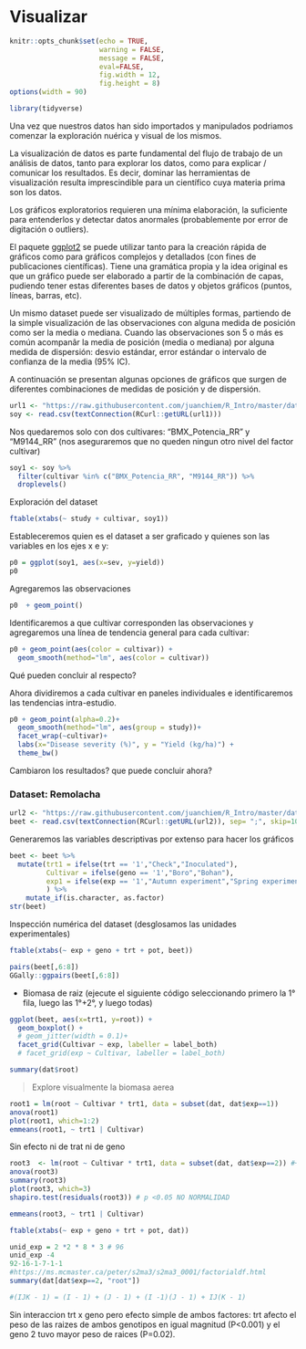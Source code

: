 # Visualizar {#explore}

```r
knitr::opts_chunk$set(echo = TRUE, 
                      warning = FALSE, 
                      message = FALSE, 
                      eval=FALSE, 
                      fig.width = 12,
                      fig.height = 8)
options(width = 90)
```

```r
library(tidyverse)
```

Una vez que nuestros datos han sido importados y manipulados podriamos comenzar la exploración nuérica y visual de los mismos. 

La visualización de datos es parte fundamental del flujo de trabajo de un análisis de datos, tanto para explorar los datos, como para explicar / comunicar los resultados. Es decir, dominar las herramientas de visualización resulta imprescindible para un científico cuya materia prima son los datos.

Los gráficos exploratorios requieren una mínima elaboración, la suficiente para entenderlos y detectar datos anormales (probablemente por error de digitación o outliers).

El paquete [ggplot2](http://r4ds.had.co.nz/data-visualisation.html) se puede utilizar tanto para la creación rápida de gráficos como para gráficos complejos y detallados (con fines de publicaciones científicas). Tiene una gramática propia y la idea original es que un gráfico puede ser elaborado a partir de la combinación de capas, pudiendo tener estas diferentes bases de datos y objetos gráficos (puntos, líneas, barras, etc).

Un mismo dataset puede ser visualizado de múltiples formas, partiendo de la simple visualización de las observaciones con alguna medida de posición como ser la media o mediana. Cuando las observaciones son 5 o más es común acompanãr la media de posición (media o mediana)  por alguna medida de dispersión: desvio estándar, error estándar o intervalo de confianza de la media (95% IC).

A continuación se presentan algunas opciones de gráficos que surgen de diferentes combinaciones de medidas de posición y de dispersión.

```r
url1 <- "https://raw.githubusercontent.com/juanchiem/R_Intro/master/data/soja_mancha.csv"
soy <- read.csv(textConnection(RCurl::getURL(url1))) 
```

Nos quedaremos solo con dos cultivares: "BMX_Potencia_RR" y "M9144_RR" (nos aseguraremos que no queden ningun otro nivel del factor cultivar)

```r
soy1 <- soy %>%
  filter(cultivar %in% c("BMX_Potencia_RR", "M9144_RR")) %>%
  droplevels()
```

Exploración del dataset

```r
ftable(xtabs(~ study + cultivar, soy1))
```

Estableceremos quien es el dataset a ser graficado y quienes son las variables en los ejes x e y: 

```r
p0 = ggplot(soy1, aes(x=sev, y=yield))
p0
```

Agregaremos las observaciones 

```r
p0  + geom_point()
```

Identificaremos a que cultivar corresponden las observaciones y agregaremos una línea de tendencia general para cada cultivar:

```r
p0 + geom_point(aes(color = cultivar)) +
  geom_smooth(method="lm", aes(color = cultivar))
```

Qué pueden concluir al respecto?

Ahora dividiremos a cada cultivar en paneles individuales e identificaremos las tendencias intra-estudio.   

```r
p0 + geom_point(alpha=0.2)+
  geom_smooth(method="lm", aes(group = study))+
  facet_wrap(~cultivar)+
  labs(x="Disease severity (%)", y = "Yield (kg/ha)") +
  theme_bw()
```

Cambiaron los resultados? que puede concluir ahora?


### Dataset: Remolacha

```r
url2 <- "https://raw.githubusercontent.com/juanchiem/R_Intro/master/data/beet.csv"
beet <- read.csv(textConnection(RCurl::getURL(url2)), sep= ";", skip=10, na.strings = ".") 
```


Generaremos las variables descriptivas por extenso para hacer los gráficos 

```r
beet <- beet %>% 
  mutate(trt1 = ifelse(trt == '1',"Check","Inoculated"),
         Cultivar = ifelse(geno == '1',"Boro","Bohan"),
         exp1 = ifelse(exp == '1',"Autumn experiment","Spring experiment")
         ) %>% 
    mutate_if(is.character, as.factor) 
str(beet)
```

Inspección numérica del dataset (desglosamos las unidades experimentales)

```r
ftable(xtabs(~ exp + geno + trt + pot, beet))
```

```r
pairs(beet[,6:8])
GGally::ggpairs(beet[,6:8])
```

* Biomasa de raiz (ejecute el siguiente código seleccionando primero la 1° fila, luego las 1°+2°, y luego todas)

```r
ggplot(beet, aes(x=trt1, y=root)) + 
  geom_boxplot() +
  # geom_jitter(width = 0.1)+
  facet_grid(Cultivar ~ exp, labeller = label_both)
  # facet_grid(exp ~ Cultivar, labeller = label_both)
```

```r
summary(dat$root)
```

> Explore visualmente la biomasa aerea

```r
root1 = lm(root ~ Cultivar * trt1, data = subset(dat, dat$exp==1))
anova(root1)
plot(root1, which=1:2)
emmeans(root1, ~ trt1 | Cultivar)
```
Sin efecto ni de trat ni de geno

```r
root3  <- lm(root ~ Cultivar * trt1, data = subset(dat, dat$exp==2)) #+ factor(pot)/factor(pl),
anova(root3)
summary(root3)
plot(root3, which=3)
shapiro.test(residuals(root3)) # p <0.05 NO NORMALIDAD

emmeans(root3, ~ trt1 | Cultivar)

ftable(xtabs(~ exp + geno + trt + pot, dat))

unid_exp = 2 *2 * 8 * 3 # 96
unid_exp -4 
92-16-1-7-1-1
#https://ms.mcmaster.ca/peter/s2ma3/s2ma3_0001/factorialdf.html
summary(dat[dat$exp==2, "root"])

#(IJK - 1) = (I - 1) + (J - 1) + (I -1)(J - 1) + IJ(K - 1)


```

Sin interaccion trt x geno pero efecto simple de ambos factores: trt afecto el peso de las raizes de ambos genotipos en igual magnitud (P<0.001) y el geno 2 tuvo mayor peso de raices (P=0.02).



